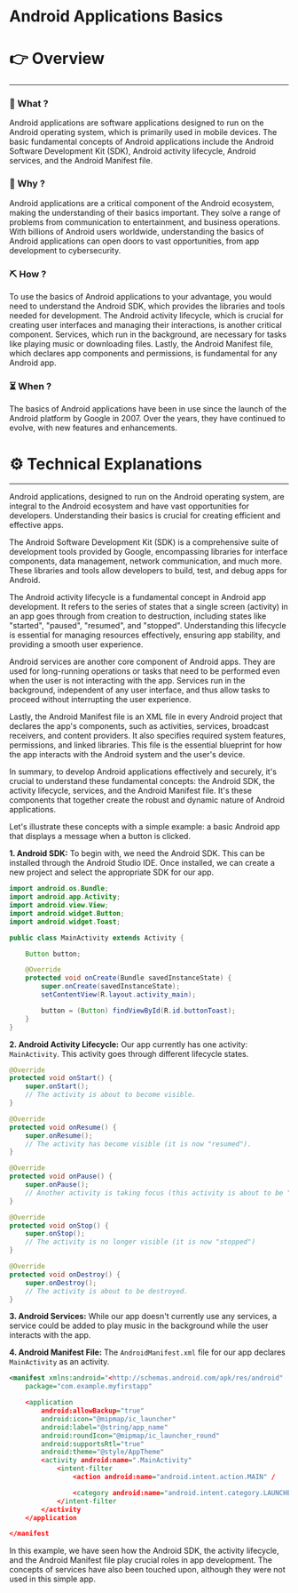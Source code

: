 # Android Applications Basics


# 👉 Overview

---

### 👀 What ?

Android applications are software applications designed to run on the Android operating system, which is primarily used in mobile devices. The basic fundamental concepts of Android applications include the Android Software Development Kit (SDK), Android activity lifecycle, Android services, and the Android Manifest file.


### 🧐 Why ?

Android applications are a critical component of the Android ecosystem, making the understanding of their basics important. They solve a range of problems from communication to entertainment, and business operations. With billions of Android users worldwide, understanding the basics of Android applications can open doors to vast opportunities, from app development to cybersecurity.


### ⛏️ How ?

To use the basics of Android applications to your advantage, you would need to understand the Android SDK, which provides the libraries and tools needed for development. The Android activity lifecycle, which is crucial for creating user interfaces and managing their interactions, is another critical component. Services, which run in the background, are necessary for tasks like playing music or downloading files. Lastly, the Android Manifest file, which declares app components and permissions, is fundamental for any Android app.


### ⏳ When ?

The basics of Android applications have been in use since the launch of the Android platform by Google in 2007. Over the years, they have continued to evolve, with new features and enhancements.


# ⚙️ Technical Explanations

---

Android applications, designed to run on the Android operating system, are integral to the Android ecosystem and have vast opportunities for developers. Understanding their basics is crucial for creating efficient and effective apps.

The Android Software Development Kit (SDK) is a comprehensive suite of development tools provided by Google, encompassing libraries for interface components, data management, network communication, and much more. These libraries and tools allow developers to build, test, and debug apps for Android.

The Android activity lifecycle is a fundamental concept in Android app development. It refers to the series of states that a single screen (activity) in an app goes through from creation to destruction, including states like "started", "paused", "resumed", and "stopped". Understanding this lifecycle is essential for managing resources effectively, ensuring app stability, and providing a smooth user experience.

Android services are another core component of Android apps. They are used for long-running operations or tasks that need to be performed even when the user is not interacting with the app. Services run in the background, independent of any user interface, and thus allow tasks to proceed without interrupting the user experience.

Lastly, the Android Manifest file is an XML file in every Android project that declares the app's components, such as activities, services, broadcast receivers, and content providers. It also specifies required system features, permissions, and linked libraries. This file is the essential blueprint for how the app interacts with the Android system and the user's device.

In summary, to develop Android applications effectively and securely, it's crucial to understand these fundamental concepts: the Android SDK, the activity lifecycle, services, and the Android Manifest file. It's these components that together create the robust and dynamic nature of Android applications.

Let's illustrate these concepts with a simple example: a basic Android app that displays a message when a button is clicked.

**1. Android SDK:**
To begin with, we need the Android SDK. This can be installed through the Android Studio IDE. Once installed, we can create a new project and select the appropriate SDK for our app.

```java
import android.os.Bundle;
import android.app.Activity;
import android.view.View;
import android.widget.Button;
import android.widget.Toast;

public class MainActivity extends Activity {

    Button button;

    @Override
    protected void onCreate(Bundle savedInstanceState) {
        super.onCreate(savedInstanceState);
        setContentView(R.layout.activity_main);

        button = (Button) findViewById(R.id.buttonToast);
    }
}

```

**2. Android Activity Lifecycle:**
Our app currently has one activity: `MainActivity`. This activity goes through different lifecycle states.

```java
@Override
protected void onStart() {
    super.onStart();
    // The activity is about to become visible.
}

@Override
protected void onResume() {
    super.onResume();
    // The activity has become visible (it is now "resumed").
}

@Override
protected void onPause() {
    super.onPause();
    // Another activity is taking focus (this activity is about to be "paused").
}

@Override
protected void onStop() {
    super.onStop();
    // The activity is no longer visible (it is now "stopped")
}

@Override
protected void onDestroy() {
    super.onDestroy();
    // The activity is about to be destroyed.
}

```

**3. Android Services:**
While our app doesn't currently use any services, a service could be added to play music in the background while the user interacts with the app.

**4. Android Manifest File:**
The `AndroidManifest.xml` file for our app declares `MainActivity` as an activity.

```xml
<manifest xmlns:android="<http://schemas.android.com/apk/res/android"
    package="com.example.myfirstapp"

    <application
        android:allowBackup="true"
        android:icon="@mipmap/ic_launcher"
        android:label="@string/app_name"
        android:roundIcon="@mipmap/ic_launcher_round"
        android:supportsRtl="true"
        android:theme="@style/AppTheme"
        <activity android:name=".MainActivity"
            <intent-filter
                <action android:name="android.intent.action.MAIN" /

                <category android:name="android.intent.category.LAUNCHER" /
            </intent-filter
        </activity
    </application

</manifest

```

In this example, we have seen how the Android SDK, the activity lifecycle, and the Android Manifest file play crucial roles in app development. The concepts of services have also been touched upon, although they were not used in this simple app.
